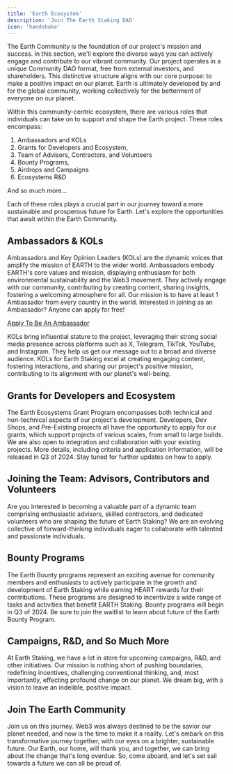 ```yaml
---
title: 'Earth Ecosystem'
description: 'Join The Earth Staking DAO'
icon: 'handshake'
---
```

The Earth Community is the foundation of our project's mission and success. In this section, we'll explore the diverse ways you can actively engage and contribute to our vibrant community. Our project operates in a unique Community DAO format, free from external investors, and shareholders. This distinctive structure aligns with our core purpose: to make a positive impact on our planet. Earth is ultimately developed by and for the global community, working collectively for the betterment of everyone on our planet.

Within this community-centric ecosystem, there are various roles that individuals can take on to support and shape the Earth project. These roles encompass:

1. Ambassadors and KOLs
2. Grants for Developers and Ecosystem,
3. Team of Advisors, Contractors, and Volunteers
4. Bounty Programs,
5. Airdrops and Campaigns
6. Ecosystems R&D

And so much more…

Each of these roles plays a crucial part in our journey toward a more sustainable and prosperous future for Earth. Let's explore the opportunities that await within the Earth Community.

## Ambassadors & KOLs

Ambassadors and Key Opinion Leaders (KOLs) are the dynamic voices that amplify the mission of EARTH to the wider world. Ambassadors embody EARTH's core values and mission, displaying enthusiasm for both environmental sustainability and the Web3 movement. They actively engage with our community, contributing by creating content, sharing insights, fostering a welcoming atmosphere for all. Our mission is to have at least 1 Ambassador from every country in the world. Interested in joining as an Ambassador? Anyone can apply for free! 

[Apply To Be An Ambassador](https://earthstaking.typeform.com/to/QqLb78BH)

KOLs bring influential stature to the project, leveraging their strong social media presence across platforms such as X, Telegram, TikTok, YouTube, and Instagram. They help us get our message out to a broad and diverse audience. KOLs for Earth Staking excel at creating engaging content, fostering interactions, and sharing our project's positive mission, contributing to its alignment with our planet's well-being.

## Grants for Developers and Ecosystem

The Earth Ecosystems Grant Program encompasses both technical and non-technical aspects of our project's development. Developers, Dev Shops, and Pre-Existing projects all have the opportunity to apply for our grants, which support projects of various scales, from small to large builds. We are also open to integration and collaboration with your existing projects. More details, including criteria and application information, will be released in Q3 of 2024. Stay tuned for further updates on how to apply.

## Joining the Team: Advisors, Contributors and Volunteers

Are you interested in becoming a valuable part of a dynamic team comprising enthusiastic advisors, skilled contractors, and dedicated volunteers who are shaping the future of Earth Staking? We are an evolving collective of forward-thinking individuals eager to collaborate with talented and passionate individuals. 

## Bounty Programs

The Earth Bounty programs represent an exciting avenue for community members and enthusiasts to actively participate in the growth and development of Earth Staking while earning HEART rewards for their contributions. These programs are designed to incentivize a wide range of tasks and activities that benefit EARTH Staking. Bounty programs will begin in Q3 of 2024. Be sure to join the waitlist to learn about future of the Earth Bounty Program. 

## Campaigns, R&D, and So Much More

At Earth Staking, we have a lot in store for upcoming campaigns, R&D, and other initiatives. Our mission is nothing short of pushing boundaries, redefining incentives, challenging conventional thinking, and, most importantly, effecting profound change on our planet. We dream big, with a vision to leave an indelible, positive impact.


## Join The Earth Community 


Join us on this journey. Web3 was always destined to be the savior our planet needed, and now is the time to make it a reality. Let's embark on this transformative journey together, with our eyes on a brighter, sustainable future. Our Earth, our home, will thank you, and together, we can bring about the change that's long overdue. So, come aboard, and let's set sail towards a future we can all be proud of.
